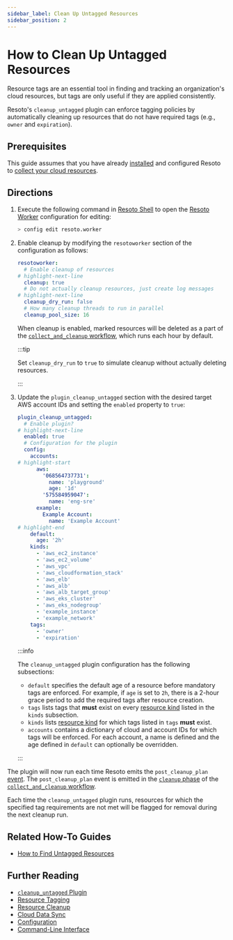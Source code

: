 ```yaml
---
sidebar_label: Clean Up Untagged Resources
sidebar_position: 2
---
```


# How to Clean Up Untagged Resources

Resource tags are an essential tool in finding and tracking an organization's cloud resources, but tags are only useful if they are applied consistently.

Resoto's `cleanup_untagged` plugin can enforce tagging policies by automatically cleaning up resources that do not have required tags (e.g., `owner` and `expiration`).

## Prerequisites

This guide assumes that you have already [installed](../../getting-started/install-resoto/index.mdx) and configured Resoto to [collect your cloud resources](../../getting-started/configure-resoto/index.mdx).

## Directions

1. Execute the following command in [Resoto Shell](../../reference/components/shell.mdx) to open the [Resoto Worker](../../reference/components/worker.mdx) configuration for editing:

   ```bash
   > config edit resoto.worker
   ```

2. Enable cleanup by modifying the `resotoworker` section of the configuration as follows:

   ```yaml
   resotoworker:
     # Enable cleanup of resources
   # highlight-next-line
     cleanup: true
     # Do not actually cleanup resources, just create log messages
   # highlight-next-line
     cleanup_dry_run: false
     # How many cleanup threads to run in parallel
     cleanup_pool_size: 16
   ```

   When cleanup is enabled, marked resources will be deleted as a part of the [`collect_and_cleanup` workflow](../../reference/workflows/index.mdx#collect_and_cleanup-workflow), which runs each hour by default.

   :::tip

   Set `cleanup_dry_run` to `true` to simulate cleanup without actually deleting resources.

   :::

3. Update the `plugin_cleanup_untagged` section with the desired target AWS account IDs and setting the `enabled` property to `true`:

   ```yaml title="cleanup_untagged plugin configuration"
   plugin_cleanup_untagged:
     # Enable plugin?
   # highlight-next-line
     enabled: true
     # Configuration for the plugin
     config:
       accounts:
   # highlight-start
         aws:
           '068564737731':
             name: 'playground'
             age: '1d'
           '575584959047':
             name: 'eng-sre'
         example:
           Example Account:
             name: 'Example Account'
   # highlight-end
       default:
         age: '2h'
       kinds:
         - 'aws_ec2_instance'
         - 'aws_ec2_volume'
         - 'aws_vpc'
         - 'aws_cloudformation_stack'
         - 'aws_elb'
         - 'aws_alb'
         - 'aws_alb_target_group'
         - 'aws_eks_cluster'
         - 'aws_eks_nodegroup'
         - 'example_instance'
         - 'example_network'
       tags:
         - 'owner'
         - 'expiration'
   ```

   :::info

   The `cleanup_untagged` plugin configuration has the following subsections:

   - `default` specifies the default age of a resource before mandatory tags are enforced. For example, if `age` is set to `2h`, there is a 2-hour grace period to add the required tags after resource creation.
   - `tags` lists tags that **must** exist on every [resource kind](../../concepts/asset-inventory-graph/index.mdx#resource-kinds) listed in the `kinds` subsection.
   - `kinds` lists [resource kind](../../concepts/asset-inventory-graph/index.mdx#resource-kinds) for which tags listed in `tags` **must** exist.
   - `accounts` contains a dictionary of cloud and account IDs for which tags will be enforced. For each account, a name is defined and the age defined in `default` can optionally be overridden.

   :::

The plugin will now run each time Resoto emits the `post_cleanup_plan` [event](../../reference/events/index.mdx). The `post_cleanup_plan` event is emitted in the [`cleanup` phase](../../reference/workflows/index.mdx#cleanup) of the [`collect_and_cleanup` workflow](../../reference/workflows/index.mdx#collect_and_cleanup-workflow).

Each time the `cleanup_untagged` plugin runs, resources for which the specified tag requirements are not met will be flagged for removal during the next cleanup run.

## Related How-To Guides

- [How to Find Untagged Resources](../search/find-untagged-resources.mdx)

## Further Reading

- [`cleanup_untagged` Plugin](../../reference/components/plugins/cleanup_untagged.mdx)
- [Resource Tagging](../../concepts/resource-management/tagging.mdx)
- [Resource Cleanup](../../concepts/resource-management/cleanup.mdx)
- [Cloud Data Sync](../../concepts/cloud-data-sync/index.mdx)
- [Configuration](../../reference/configuration/index.mdx)
- [Command-Line Interface](../../reference/cli/index.mdx)
